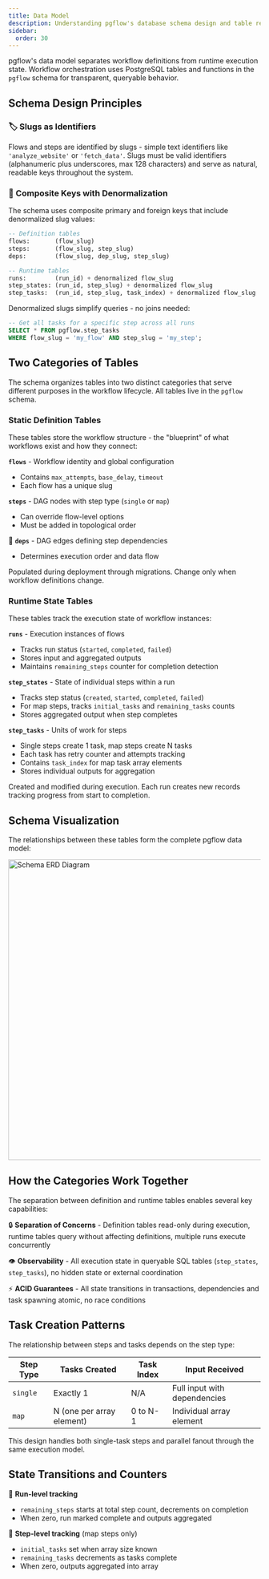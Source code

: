 ```yaml
---
title: Data Model
description: Understanding pgflow's database schema design and table relationships
sidebar:
  order: 30
---
```



pgflow's data model separates workflow definitions from runtime execution state. Workflow orchestration uses PostgreSQL tables and functions in the `pgflow` schema for transparent, queryable behavior.

## Schema Design Principles

### 🏷️ Slugs as Identifiers

Flows and steps are identified by slugs - simple text identifiers like `'analyze_website'` or `'fetch_data'`. Slugs must be valid identifiers (alphanumeric plus underscores, max 128 characters) and serve as natural, readable keys throughout the system.

### 🔑 Composite Keys with Denormalization

The schema uses composite primary and foreign keys that include denormalized slug values:

```sql
-- Definition tables
flows:       (flow_slug)
steps:       (flow_slug, step_slug)
deps:        (flow_slug, dep_slug, step_slug)

-- Runtime tables
runs:        (run_id) + denormalized flow_slug
step_states: (run_id, step_slug) + denormalized flow_slug
step_tasks:  (run_id, step_slug, task_index) + denormalized flow_slug
```

Denormalized slugs simplify queries - no joins needed:

```sql
-- Get all tasks for a specific step across all runs
SELECT * FROM pgflow.step_tasks
WHERE flow_slug = 'my_flow' AND step_slug = 'my_step';
```

## Two Categories of Tables

The schema organizes tables into two distinct categories that serve different purposes in the workflow lifecycle. All tables live in the `pgflow` schema.

### Static Definition Tables

These tables store the workflow structure - the "blueprint" of what workflows exist and how they connect:

**`flows`** - Workflow identity and global configuration
- Contains `max_attempts`, `base_delay`, `timeout`
- Each flow has a unique slug

**`steps`** - DAG nodes with step type (`single` or `map`)
- Can override flow-level options
- Must be added in topological order

🔗 **`deps`** - DAG edges defining step dependencies
- Determines execution order and data flow

Populated during deployment through migrations. Change only when workflow definitions change.

### Runtime State Tables

These tables track the execution state of workflow instances:

**`runs`** - Execution instances of flows
- Tracks run status (`started`, `completed`, `failed`)
- Stores input and aggregated outputs
- Maintains `remaining_steps` counter for completion detection

**`step_states`** - State of individual steps within a run
- Tracks step status (`created`, `started`, `completed`, `failed`)
- For map steps, tracks `initial_tasks` and `remaining_tasks` counts
- Stores aggregated output when step completes

**`step_tasks`** - Units of work for steps
- Single steps create 1 task, map steps create N tasks
- Each task has retry counter and attempts tracking
- Contains `task_index` for map task array elements
- Stores individual outputs for aggregation

Created and modified during execution. Each run creates new records tracking progress from start to completion.

## Schema Visualization

The relationships between these tables form the complete pgflow data model:

<a href="/diagrams/schema.svg" target="_blank">
  <img src="/diagrams/schema.svg" alt="Schema ERD Diagram" width="600" />
</a>

## How the Categories Work Together

The separation between definition and runtime tables enables several key capabilities:

🔒 **Separation of Concerns** - Definition tables read-only during execution, runtime tables query without affecting definitions, multiple runs execute concurrently

👁️ **Observability** - All execution state in queryable SQL tables (`step_states`, `step_tasks`), no hidden state or external coordination

⚡ **ACID Guarantees** - All state transitions in transactions, dependencies and task spawning atomic, no race conditions

## Task Creation Patterns

The relationship between steps and tasks depends on the step type:

| Step Type | Tasks Created | Task Index | Input Received |
|-----------|---------------|------------|----------------|
| `single` | Exactly 1 | N/A | Full input with dependencies |
| `map` | N (one per array element) | 0 to N-1 | Individual array element |

This design handles both single-task steps and parallel fanout through the same execution model.

## State Transitions and Counters

🏃 **Run-level tracking**
- `remaining_steps` starts at total step count, decrements on completion
- When zero, run marked complete and outputs aggregated

🔸 **Step-level tracking** (map steps only)
- `initial_tasks` set when array size known
- `remaining_tasks` decrements as tasks complete
- When zero, outputs aggregated into array

